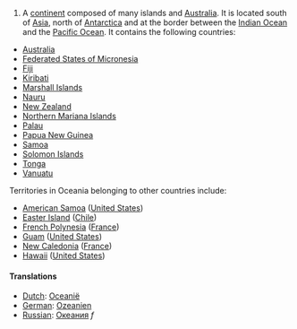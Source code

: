 #A [[continent]] composed of many islands and [[Australia]].  It is located south of [[Asia]], north of [[Antarctica]] and at the border between the [[Indian Ocean]] and the [[Pacific Ocean]].  It contains the following countries:
* [[Australia]]
* [[Federated States of Micronesia]]
* [[Fiji]]
* [[Kiribati]]
* [[Marshall Islands]]
* [[Nauru]]
* [[New Zealand]] 
* [[Northern Mariana Islands]]
* [[Palau]]
* [[Papua New Guinea]]
* [[Samoa]]
* [[Solomon Islands]]
* [[Tonga]]
* [[Vanuatu]]

Territories in Oceania belonging to other countries include:
* [[American Samoa]] ([[United States]])
* [[Easter Island]] ([[Chile]])
* [[French Polynesia]] ([[France]])
* [[Guam]] ([[United States]])
* [[New Caledonia]] ([[France]])
* [[Hawaii]] ([[United States]])

==== Translations ====
*[[Dutch]]: [[Oceanië]] 
*[[German]]: [[Ozeanien]]
*[[Russian]]: [[Океания]] ''f''